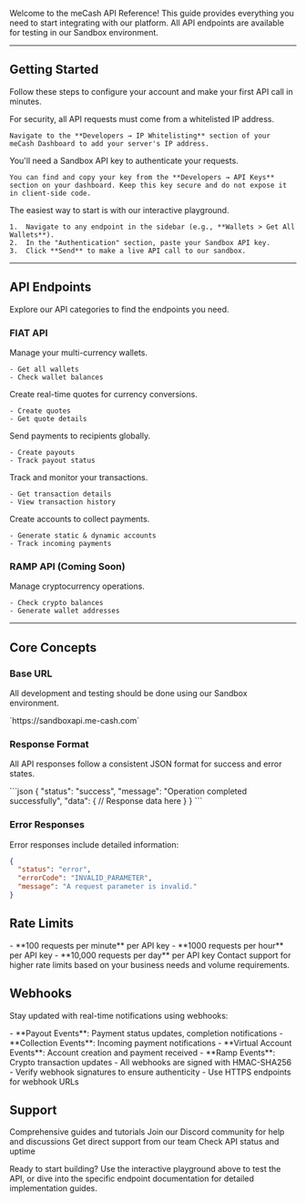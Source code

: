 
Welcome to the meCash API Reference! 
This guide provides everything you need to start integrating with our platform. All API endpoints are available for testing in our Sandbox environment.

---
## Getting Started

Follow these steps to configure your account and make your first API call in minutes.

<Steps>
  <Step title="1. Whitelist Your IP Address">
    For security, all API requests must come from a whitelisted IP address.

    Navigate to the **Developers → IP Whitelisting** section of your meCash Dashboard to add your server's IP address.
  </Step>

  <Step title="2. Get Your Sandbox API Key">
    You'll need a Sandbox API key to authenticate your requests. 
    
    You can find and copy your key from the **Developers → API Keys** section on your dashboard. Keep this key secure and do not expose it in client-side code.
  </Step>

  <Step title="3. Make Your First Request">
    The easiest way to start is with our interactive playground.

    1.  Navigate to any endpoint in the sidebar (e.g., **Wallets > Get All Wallets**).
    2.  In the "Authentication" section, paste your Sandbox API key.
    3.  Click **Send** to make a live API call to our sandbox.
  </Step>
</Steps>

---
## API Endpoints

Explore our API categories to find the endpoints you need.

### FIAT API
<CardGroup cols={2}>
  <Card title="Wallets" icon="wallet" href="/wallet/get-all-wallets">
    Manage your multi-currency wallets.
    
    - Get all wallets
    - Check wallet balances
  </Card>
  <Card title="Quotes" icon="calculator" href="/quote/create-quote">
    Create real-time quotes for currency conversions.

    - Create quotes
    - Get quote details
  </Card>
  <Card title="Payouts" icon="arrow-right" href="/payout/create-payout">
    Send payments to recipients globally.
    
    - Create payouts
    - Track payout status
  </Card>
  <Card title="Transactions" icon="receipt" href="/transaction/get-transaction">
    Track and monitor your transactions.
    
    - Get transaction details
    - View transaction history
  </Card>
  <Card title="Virtual Accounts" icon="building" href="/virtual-account/create-virtual-account">
    Create accounts to collect payments.
    
    - Generate static & dynamic accounts
    - Track incoming payments
  </Card>
</CardGroup>

### RAMP API (Coming Soon)
<CardGroup cols={2}>
  <Card title="Crypto (Coming Soon)" icon="coins" >
    Manage cryptocurrency operations.
    
    - Check crypto balances
    - Generate wallet addresses
  </Card>
</CardGroup>

---
## Core Concepts

### Base URL
All development and testing should be done using our Sandbox environment.

<CardGroup cols={1}>
  <Card title="Sandbox Base URL" icon="flask">
    `https://sandboxapi.me-cash.com`
  </Card>
</CardGroup>

### Response Format
All API responses follow a consistent JSON format for success and error states.

<AccordionGroup>
  <Accordion title="Successful Response">
  ```json
  {
    "status": "success",
    "message": "Operation completed successfully",
    "data": {
      // Response data here
    }
  }
  ```


### Error Responses

Error responses include detailed information:

```json
{
  "status": "error",
  "errorCode": "INVALID_PARAMETER",
  "message": "A request parameter is invalid."
}
```

## Rate Limits

<CardGroup cols={2}>
  <Card title="Standard Limits" icon="clock">
    - **100 requests per minute** per API key
    - **1000 requests per hour** per API key
    - **10,000 requests per day** per API key
  </Card>
  <Card title="Higher Limits" icon="rocket">
    Contact support for higher rate limits based on your business needs and volume requirements.
  </Card>
</CardGroup>

## Webhooks

Stay updated with real-time notifications using webhooks:

<Accordion title="Supported Events">
- **Payout Events**: Payment status updates, completion notifications
- **Collection Events**: Incoming payment notifications
- **Virtual Account Events**: Account creation and payment received
- **Ramp Events**: Crypto transaction updates
</Accordion>

<Accordion title="Webhook Security">
- All webhooks are signed with HMAC-SHA256
- Verify webhook signatures to ensure authenticity
- Use HTTPS endpoints for webhook URLs
</Accordion>


## Support

<CardGroup cols={2}>
  <Card title="Documentation" icon="book" href="https://docs.me-cash.com">
    Comprehensive guides and tutorials
  </Card>
  <Card title="Community" icon="discord" href="https://discord.com/invite/CC5v6h52Wk">
    Join our Discord community for help and discussions
  </Card>
  <Card title="Support" icon="envelope" href="mailto:support@me-cash.com">
    Get direct support from our team
  </Card>
  <Card title="Status Page" icon="chart-bar" href="https://status.me-cash.com">
    Check API status and uptime
  </Card>
</CardGroup>


Ready to start building? Use the interactive playground above to test the API, or dive into the specific endpoint documentation for detailed implementation guides.